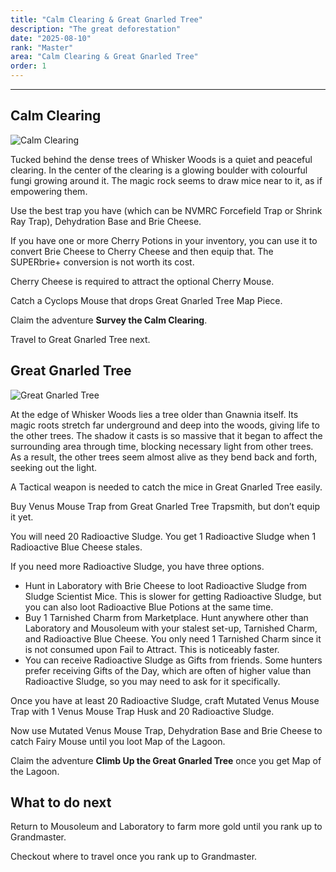 ```yaml
---
title: "Calm Clearing & Great Gnarled Tree"
description: "The great deforestation"
date: "2025-08-10"
rank: "Master"
area: "Calm Clearing & Great Gnarled Tree"
order: 1
---
```



---

## Calm Clearing

![Calm Clearing](/images/locations/calm-clearing.png)
<p class="location-description">Tucked behind the dense trees of Whisker Woods is a quiet and peaceful clearing. In the center of the clearing is a glowing boulder with colourful fungi growing around it. The magic rock seems to draw mice near to it, as if empowering them.</p>

Use the best trap you have (which can be NVMRC Forcefield Trap or Shrink Ray Trap), Dehydration Base and Brie Cheese.

If you have one or more Cherry Potions in your inventory, you can use it to convert Brie Cheese to Cherry Cheese and then equip that. The SUPERbrie+ conversion is not worth its cost.

Cherry Cheese is required to attract the optional Cherry Mouse.

Catch a Cyclops Mouse that drops Great Gnarled Tree Map Piece.

Claim the adventure **Survey the Calm Clearing**.

Travel to Great Gnarled Tree next.

## Great Gnarled Tree

![Great Gnarled Tree](/images/locations/great-gnarled-tree.png)
<p class="location-description">At the edge of Whisker Woods lies a tree older than Gnawnia itself. Its magic roots stretch far underground and deep into the woods, giving life to the other trees. The shadow it casts is so massive that it began to affect the surrounding area through time, blocking necessary light from other trees. As a result, the other trees seem almost alive as they bend back and forth, seeking out the light.</p>

A Tactical weapon is needed to catch the mice in Great Gnarled Tree easily.

Buy Venus Mouse Trap from Great Gnarled Tree Trapsmith, but don’t equip it yet.

You will need 20 Radioactive Sludge. You get 1 Radioactive Sludge when 1 Radioactive Blue Cheese stales.

If you need more Radioactive Sludge, you have three options.

- Hunt in Laboratory with Brie Cheese to loot Radioactive Sludge from Sludge Scientist Mice. This is slower for getting Radioactive Sludge, but you can also loot Radioactive Blue Potions at the same time.
- Buy 1 Tarnished Charm from Marketplace. Hunt anywhere other than Laboratory and Mousoleum with your stalest set-up, Tarnished Charm, and Radioactive Blue Cheese. You only need 1 Tarnished Charm since it is not consumed upon Fail to Attract. This is noticeably faster.
- You can receive Radioactive Sludge as Gifts from friends. Some hunters prefer receiving Gifts of the Day, which are often of higher value than Radioactive Sludge, so you may need to ask for it specifically.

Once you have at least 20 Radioactive Sludge, craft Mutated Venus Mouse Trap with 1 Venus Mouse Trap Husk and 20 Radioactive Sludge.

Now use Mutated Venus Mouse Trap, Dehydration Base and Brie Cheese to catch Fairy Mouse until you loot Map of the Lagoon.

Claim the adventure **Climb Up the Great Gnarled Tree** once you get Map of the Lagoon.

## What to do next

Return to Mousoleum and Laboratory to farm more gold until you rank up to Grandmaster.

Checkout where to travel once you rank up to Grandmaster.
